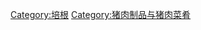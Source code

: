 {{Commonscat|Bacon dishes}}
{{Main|培根食品列表}}

[[Category:培根|Category:培根]]
[[Category:猪肉制品与猪肉菜肴|Category:猪肉制品与猪肉菜肴]]